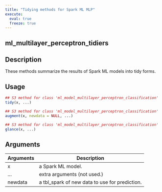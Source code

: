 ```yaml
---
title: "Tidying methods for Spark ML MLP"
execute:
  eval: true
  freeze: true
---
```


## ml_multilayer_perceptron_tidiers

## Description
These methods summarize the results of Spark ML models into tidy forms.


## Usage
```r
## S3 method for class 'ml_model_multilayer_perceptron_classification'
tidy(x, ...)

## S3 method for class 'ml_model_multilayer_perceptron_classification'
augment(x, newdata = NULL, ...)

## S3 method for class 'ml_model_multilayer_perceptron_classification'
glance(x, ...)
```

## Arguments
|Arguments|Description|
|---|---|
| x | a Spark ML model. |
| ... | extra arguments (not used.) |
| newdata | a tbl_spark of new data to use for prediction. |








